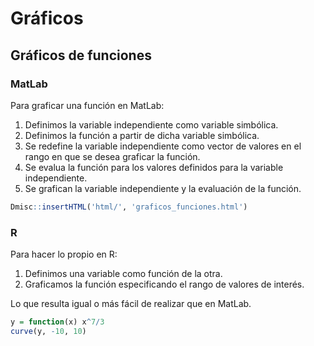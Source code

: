 # Gráficos

## Gráficos de funciones

### MatLab

Para graficar una función en MatLab:

1. Definimos la variable independiente como variable simbólica.
2. Definimos la función a partir de dicha variable simbólica.
3. Se redefine la variable independiente como vector de valores en el rango en que se desea graficar la función.
4. Se evalua la función para los valores definidos para la variable independiente.
5. Se grafican la variable independiente y la evaluación de la función.
 
```r
Dmisc::insertHTML('html/', 'graficos_funciones.html')
```

### R

Para hacer lo propio en R:

1. Definimos una variable como función de la otra.
2. Graficamos la función especificando el rango de valores de interés.

Lo que resulta igual o más fácil de realizar que en MatLab.

```r
y = function(x) x^7/3
curve(y, -10, 10)
```


